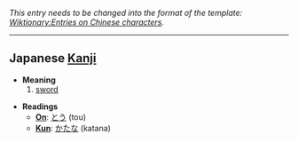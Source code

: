 ''This entry needs to be changed into the format of the template: [[Wiktionary:Entries on Chinese characters]].''
----

==Japanese [[Kanji]]==

*'''Meaning'''
*#[[sword]]

*'''Readings'''
**'''[[On]]''': [[とう]] (tou)
**'''[[Kun]]''': [[かたな]] (katana)